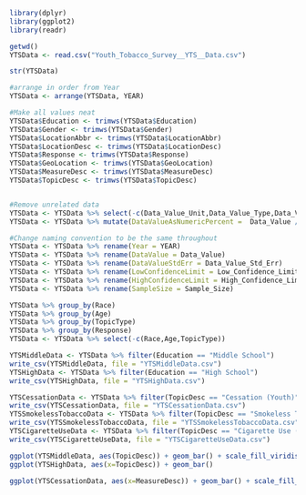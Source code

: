 ```r
library(dplyr)
library(ggplot2)
library(readr)
```

```r
getwd()
YTSData <- read.csv("Youth_Tobacco_Survey__YTS__Data.csv")
```

```r
str(YTSData) 
```

```r
#arrange in order from Year
YTSData <- arrange(YTSData, YEAR)

#Make all values neat
YTSData$Education <- trimws(YTSData$Education)
YTSData$Gender <- trimws(YTSData$Gender)
YTSData$LocationAbbr <- trimws(YTSData$LocationAbbr)
YTSData$LocationDesc <- trimws(YTSData$LocationDesc)
YTSData$Response <- trimws(YTSData$Response)
YTSData$GeoLocation <- trimws(YTSData$GeoLocation)
YTSData$MeasureDesc <- trimws(YTSData$MeasureDesc)
YTSData$TopicDesc <- trimws(YTSData$TopicDesc)


#Remove unrelated data
YTSData <- YTSData %>% select(-c(Data_Value_Unit,Data_Value_Type,Data_Value_Footnote_Symbol,Data_Value_Footnote, DataSource,StratificationID1,StratificationID2,StratificationID3,StratificationID4,TopicId,MeasureId,SubMeasureID,TopicTypeId)) 
YTSData <- YTSData %>% mutate(DataValueAsNumericPercent =  Data_Value / 100)

#Change naming convention to be the same throughout
YTSData <- YTSData %>% rename(Year = YEAR)
YTSData <- YTSData %>% rename(DataValue = Data_Value)
YTSData <- YTSData %>% rename(DataValueStdErr = Data_Value_Std_Err)
YTSData <- YTSData %>% rename(LowConfidenceLimit = Low_Confidence_Limit)
YTSData <- YTSData %>% rename(HighConfidenceLimit = High_Confidence_Limit)
YTSData <- YTSData %>% rename(SampleSize = Sample_Size)
```

```r
YTSData %>% group_by(Race)
YTSData %>% group_by(Age)
YTSData %>% group_by(TopicType)
YTSData %>% group_by(Response)
YTSData <- YTSData %>% select(-c(Race,Age,TopicType))
```

```r

YTSMiddleData <- YTSData %>% filter(Education == "Middle School")
write_csv(YTSMiddleData, file = "YTSMiddleData.csv")
YTSHighData <- YTSData %>% filter(Education == "High School")
write_csv(YTSHighData, file = "YTSHighData.csv")

YTSCessationData <- YTSData %>% filter(TopicDesc == "Cessation (Youth)")
write_csv(YTSCessationData, file = "YTSCessationData.csv")
YTSSmokelessTobaccoData <- YTSData %>% filter(TopicDesc == "Smokeless Tobacco Use (Youth)")
write_csv(YTSSmokelessTobaccoData, file = "YTSSmokelessTobaccoData.csv")
YTSCigaretteUseData <- YTSData %>% filter(TopicDesc == "Cigarette Use (Youth)")
write_csv(YTSCigaretteUseData, file = "YTSCigaretteUseData.csv")
```

```r
ggplot(YTSMiddleData, aes(TopicDesc)) + geom_bar() + scale_fill_viridis_d()
ggplot(YTSHighData, aes(x=TopicDesc)) + geom_bar()
```

```r
ggplot(YTSCessationData, aes(x=MeasureDesc)) + geom_bar() + scale_fill_viridis_d()
```

```r
```
